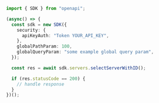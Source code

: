```typescript showLineNumbers copy filename="Select Server With Id usage example"
import { SDK } from "openapi";

(async() => {
  const sdk = new SDK({
    security: {
      apiKeyAuth: "Token YOUR_API_KEY",
    },
    globalPathParam: 100,
    globalQueryParam: "some example global query param",
  });

  const res = await sdk.servers.selectServerWithID();

  if (res.statusCode == 200) {
    // handle response
  }
})();
```
